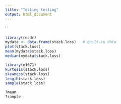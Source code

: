 ```yaml
---
title: "Testing testing"
output: html_document
---
```


``
```r
library(readr)
mydata <- data.frame(stack.loss)   # built-in data
plot(stack.loss)
mean(mydata$stack.loss)
median(mydata$stack.loss)
```

```r
library(e1071)
kurtosis(stack.loss)
skewness(stack.loss)
length(stack.loss)
sample(stack.loss)
```

```r
?mean
?sample
```

